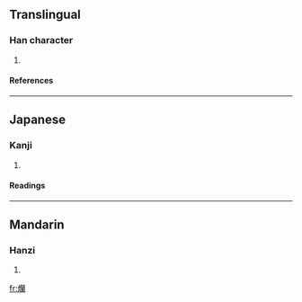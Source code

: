 ==Translingual==
===Han character===
{{Han char|rn=86|rad=火|as=21|sn=25|four=|canj=火廿日田 (FTAW)}}
# {{defn|Han|sort=火21}}
====References====
{{Han ref|kx=0688.120|dkj=19633|dj=1099.280|hdz=32250.150|uh=7224|ud=29220}}

----
==Japanese==
===Kanji===
{{ja-kanji|grade=|rs=火21}}
# {{defn|Japanese}} 
====Readings====
{{ja-readings|on=[[らん]] (ran)|kun=[[ただれる]] (tadareru)}}

----
==Mandarin==
===Hanzi===
{{cmn-hanzi|pin=[[làn]] ([[lan4]])|wg=lan<sup>4</sup>}}
# {{defn|Mandarin}}

[[fr:爤]]